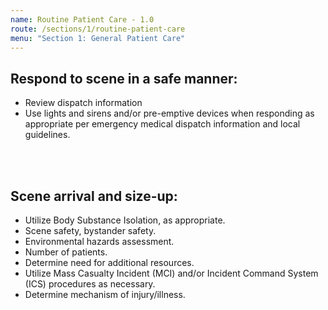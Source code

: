 ```yaml
---
name: Routine Patient Care - 1.0
route: /sections/1/routine-patient-care
menu: "Section 1: General Patient Care"
---
```


<h2 id="response">
  Respond to scene in a safe manner:
</h2>

<ul class="list-disc">
  <li>Review dispatch information</li>
  <li>Use lights and sirens and/or pre-emptive devices when responding as appropriate per emergency medical dispatch information and local guidelines.</li>
</ul>

<br></br>

<h2 id="scene-arrival">
  Scene arrival and size-up:
</h2>

<ul class="list-disc">
  <li>Utilize Body Substance Isolation, as appropriate.</li>
  <li>Scene safety, bystander safety.</li>
  <li>Environmental hazards assessment.</li>
  <li>Number of patients.</li>
  <li>Determine need for additional resources.</li>
  <li>
    Utilize Mass Casualty Incident (MCI) and/or Incident Command System (ICS)
    procedures as necessary.
  </li>
  <li>Determine mechanism of injury/illness.</li>
</ul>
